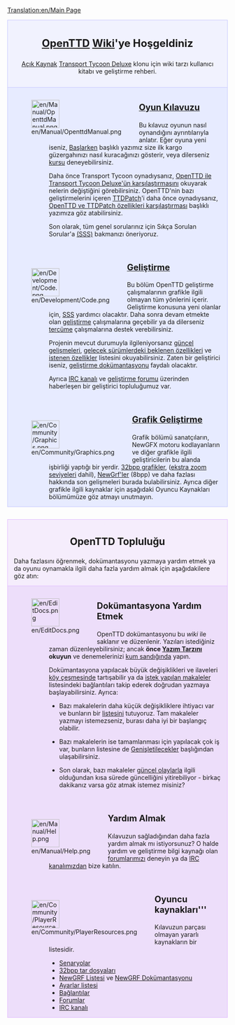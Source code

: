 [[Translation:en/Main Page]]

<div style="background-color: #f1f2fe; border: 1px solid #c7c8fe; margin: 0; padding: 1em 1em 1em 1em; text-align:center">
<div style="font-size:1.7em; font-weight:bold"><span class="plainlinks">[http://www.openttd.org/ OpenTTD]</span> [http://tr.wikipedia.org/wiki/Wiki Wiki]'ye Hoşgeldiniz </div>
[http://www.opensource.org/ Açık Kaynak] [[tr/Archive/OpenTTD/Transport Tycoon Deluxe|Transport Tycoon Deluxe]] klonu için wiki tarzı  kullanıcı kitabı ve geliştirme rehberi.
</div>
<div style="background-color: #E7EBFF; border: 1px solid #c7c8fe; border-top:none; padding: 1em 1em 0em 1em; margin-bottom:2em">
<div style="float:left">[[File:en/Manual/OpenttdManual.png|64px]]</div>
<div style="margin-left:80px; margin-bottom:4em">
<div style="font-size:1.4em; font-weight:bold">[[tr/Manual/Main Page|Oyun Kılavuzu]]</div>
Bu kılavuz oyunun nasıl oynandığını ayrıntılarıyla anlatır. Eğer oyuna yeni iseniz, [[tr/Başlarken|Başlarken]] başlıklı yazımız size ilk kargo güzergahınızı nasıl kuracağınızı gösterir, veya dilerseniz [[tr/Kurs|kurs]]u deneyebilirsiniz.

Daha önce Transport Tycoon oynadıysanız, [[tr/TTD'den farkları|OpenTTD ile Transport Tycoon Deluxe'ün karşılaştırması]]nı okuyarak nelerin değiştiğini görebilirsiniz. OpenTTD'nin bazı geliştirmelerini içeren [[tr/TTDPatch|TTDPatch]]'i daha önce oynadıysanız, [[tr/OpenTTD ve TTDPatch özellikleri karşılaştırması|OpenTTD ve TTDPatch özellikleri karşılaştırması]] başlıklı yazımıza göz atabilirsiniz.

Son olarak, tüm genel sorularınız için Sıkça Sorulan Sorular'a [[tr/Archive/Community/SSS|(SSS)]] bakmanızı öneriyoruz.
</div>

<div style="float:left">[[File:en/Development/Code.png|64px]]</div>
<div style="margin-left:80px; margin-bottom:4em">
<div style="font-size:1.4em; font-weight:bold">[[tr/Geliştirme|Geliştirme]]</div>
Bu bölüm OpenTTD geliştirme çalışmalarının grafikle ilgili olmayan tüm yönlerini içerir. Geliştirme konusuna yeni olanlar için, [[tr/SSS geliştirme|SSS]] yardımcı olacaktır. Daha sonra devam etmekte olan [[tr/Geliştirme|geliştirme]] çalışmalarına geçebilir ya da dilerseniz [[en/Archive/Community/Internationalization|tercüme]] çalışmalarına destek verebilirsiniz.

Projenin mevcut durumuyla ilgileniyorsanız [[en/Recent and Current Developments|güncel gelişmeler]]i, [[en/Archive/Lists/Roadmap|gelecek sürümlerdeki beklenen özellikler]]i ve [[en/Archive/Community/Requested features|istenen özellikler]] listesini okuyabilirsiniz. Zaten bir geliştirici iseniz, [[tr/Geliştirme Dokümantasyonu|geliştirme dokümantasyonu]] faydalı olacaktır.

Ayrıca [[en/Development/IRC channel|IRC kanalı]] ve [http://www.tt-forums.net/viewforum.php?f=33 geliştirme forumu] üzerinden haberleşen bir geliştirici topluluğumuz var.
</div>

<div style="float:left">[[File:en/Community/Graphics.png|64px]]</div>
<div style="margin-left:80px; margin-bottom:1em; min-height:64px">
<div style="font-size:1.4em; font-weight:bold">[[tr/Grafik Geliştirme|Grafik Geliştirme]]</div>
Grafik bölümü sanatçıların, NewGFX motoru kodlayanların ve diğer grafikle ilgili geliştiricilerin bu alanda işbirliği yaptığı bir yerdir. [[en/Archive/Old 32bpp/32bit Graphics Development|32bpp grafikler]], ([[en/Community/NewGRF/Playing with 32 bpp graphics|ekstra zoom seviyeleri]] dahil), [[en/Manual/NewGRF|NewGrf'ler]] (8bpp) ve daha fazlası hakkında son gelişmeleri burada bulabilirsiniz. Ayrıca diğer grafikle ilgili kaynaklar için aşağıdaki Oyuncu Kaynakları bölümümüze göz atmayı unutmayın.
</div>

</div>

<div style="background-color: #F5EDFC; border: 1px solid #E1BBFF; margin: 0; padding: 1em 1em 0em 1em;">
<div style="font-size:1.6em; font-weight:bold; text-align:center">OpenTTD Topluluğu</div>
Daha fazlasını öğrenmek, dokümantasyonu yazmaya yardım etmek ya da oyunu oynamakla ilgili daha fazla yardım almak için aşağıdakilere göz atın:
</div>

<div style="background-color: #EDDEFA; border: 1px solid #E1BBFF; border-top:none; padding: 1em 1em 0em 1em;">

<div style="float:left">[[File:en/EditDocs.png|64px]]</div>
<div style="margin-left:80px; margin-bottom:4em">
<div style="font-size:1.4em; font-weight:bold">Dokümantasyona Yardım Etmek</div>
OpenTTD dokümantasyonu bu <em>wiki</em> ile saklanır ve düzenlenir. Yazıları istediğiniz zaman düzenleyebilirsiniz; ancak '''önce [[tr/Yazım Tarzı|Yazım Tarzını]] okuyun''' ve denemelerinizi [[en/Sandbox|kum sandığı]]nda yapın.  

Dokümantasyona yapılacak büyük değişiklikleri ve ilaveleri [[en/Archive/Community/Village Pump|köy çeşmesi]]nde tartışabilir ya da [[en/Requested Articles|istek yapılan makaleler]] listesindeki bağlantıları takip ederek doğrudan yazmaya başlayabilirsiniz. Ayrıca:

*Bazı makalelerin daha küçük değişikliklere ihtiyacı var ve bunların bir [[:Category:en/To do|liste]]sini tutuyoruz. Tam makaleler yazmayı istemezseniz, burası daha iyi bir başlangıç olabilir.

*Bazı makalelerin ise tamamlanması için yapılacak çok iş var, bunların listesine de [[:Category:en/Articles to be expanded|Genişletilecekler]] başlığından ulaşabilirsiniz.

*Son olarak, bazı makaleler [[:Category:en/Current events|güncel olaylar]]la ilgili olduğundan kısa sürede güncelliğini yitirebiliyor - birkaç dakikanız varsa göz atmak istemez misiniz?
</div>

<div style="float:left">[[File:en/Manual/Help.png|64px]]</div>
<div style="margin-left:80px; margin-bottom:4em">
<div style="font-size:1.4em; font-weight:bold">Yardım Almak</div>
Kılavuzun sağladığından daha fazla  yardım almak mı istiyorsunuz? O halde yardım ve geliştirme bilgi kaynağı olan  [http://www.tt-forums.net/viewforum.php?f=55 forumlarımızı] deneyin ya da [[en/Development/IRC channel|IRC kanalı]]mızdan bize katılın.
</div>

<div style="float:left">[[File:en/Community/PlayerResources.png|64px]]</div>
<div style="margin-left:80px; margin-bottom:1em">
<div style="font-size:1.4em; font-weight:bold">Oyuncu kaynakları'''</div>
Kılavuzun parçası olmayan yararlı kaynakların bir listesidir.
*[[en/Community/Scenarios/Main Page|Senaryolar]]
*[[en/Archive/Old 32bpp/List of downloadable 32 bpp tars|32bpp tar dosyaları]]
*[[en/Community/NewGRF/Main Page|NewGRF Listesi]] ve [[en/Manual/NewGRF|NewGRF Dokümantasyonu]]
*[[en/Archive/Manual/Settings/Advanced Settings|Ayarlar listesi]]
*[[en/Archive/Lists/Links|Bağlantılar]]
*[http://www.tt-forums.net/viewforum.php?f=55 Forumlar]
*[[en/Development/IRC channel|IRC kanalı]]
</div>
</div>